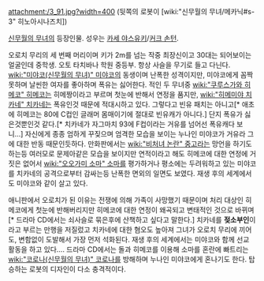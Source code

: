 attachment:/3_91.jpg?width=400
(뒷쪽의 로봇이 [wiki:"신무월의 무녀/메카닉#s-3" 히노아시나즈치])

[[신무월의 무녀]]의 등장인물. 성우는 [[카세 야스유키]]/[[커크 손턴]].

오로치 무리의 세 번째 머리이며 키가 2m를 넘는 작중 최장신이고 30대는 되어보이는 얼굴인데 중학생. 오토 타치바나 학원 중등부. 항상 사슬을 무기로 들고 다닌다. [[wiki:"미야코(신무월의 무녀)" 미야코]]의 동생이며 난폭한 성격이지만, 미야코에게 꼼짝 못하며 날씬한 여자를 좋아하며 폭유는 싫어한다. 적인 두 무녀중 [[wiki:"쿠루스가와 히메코" 히메코]]는 히메짱이라고 부르며 첫눈에 반해서 연정을 품지만, [[wiki:"히메미야 치카네" 치카네]]는 폭유인것 때문에 적대시하고 있다. 그렇다고 빈유 패치는 아니고[* 애초에 히메코는 80에 C컵인 글래머 몸매이기에 절대로 빈유캐가 아니다.] 단지 폭유가 싫은것뿐인것 같다.[* 치카네가 자그마치 93에 F컵이라는 거유를 넘어선 폭유캐다 보니...] 자신에게 종종 엄하게 꾸짖으며 엄격한 모습을 보이는 누나인 미야코가 거유라 그에 대한 반동 때문인듯하다. 만화판에서는 [[wiki:"비처녀 논란" 중고]]라는 망언을 하기도 하는등 여러모로 문제아같은 모습을 보이지만 연적이라고 해도 히메코에 대한 연정에 거짓은 없어서 [[wiki:"오오가미 소마" 소마]]를 평가하거나 평소에는 두려워하고 있는 미야코를 치카네의 공격으로부터 감싸는등 난폭한 면외의 일면도 보였다. 재생 후의 세계에서도 미야코와 같이 살고 있다.

애니판에서 오로치가 된 이유는 전쟁에 의해 가족이 사망했기 때문이며 처리 대상인 히메코에게 첫눈에 반해버리지만 히메코에 대한 연정이 왜곡되고 변태적인 것으로 바뀌며[* 드라마 CD에서는 쇠사슬로 묶은후에 산책하고 싶다고 말한다.] 치카네를 '''젖소부인'''이라고 부르는 만행을 저질렀고 치카네에 대한 혐오도 높아져 그녀가 오로치 무리에 끼어도, 변함없이 도발해서 가장 먼저 석화된다. 재생 후의 세계에서는 미야코와 함께 선교 활동을 하고 있다.... 드라마 CD에서는 돌과 히메코를 이용해 소마를 혼란에 빠트리는 [[wiki:"코로나(신무월의 무녀)" 코로나]]를 방해하며 누나인 미야코에게 혼나기도 한다. 탑승하는 로봇의 디자인이 다소 충격적이다.
